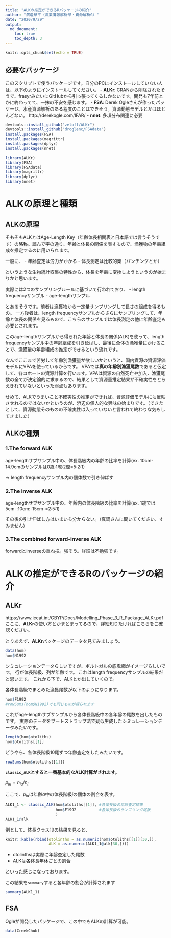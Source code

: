 ```yaml
---
title: "ALKの推定ができるRパッケージの紹介"
author: "濵邉昂平（漁業情報解析部・資源解析G）"
date: "2020/9/29"
output: 
  md_document:
    toc: true
    toc_depth: 3
---
```


```r
knitr::opts_chunk$set(echo = TRUE)
```

## 必要なパッケージ

このスクリプトで使うパッケージです。自分のPCにインストールしていない人は、以下のようにインストールしてください。
- **ALKr**: CRANから削除されたそうで、frasyrみたいにGitHubから引っ張ってくるしかないです。開発も7年前とかに終わってて、一抹の不安を感じます。
- **FSA**: Derek Ogleさんが作ったパッケージ。水産資源解析のある程度のことはできそう。資源動態モデルとかはほとんどない。 http://derekogle.com/IFAR/
- **nnet**: 多項分布関連に必要

```r
devtools::install_github("zeloff/ALKr")
devtools::install_github("droglenc/FSAdata")
install.packages(FSA)
install.packages(magrittr)
install.packages(dplyr)
install.packages(nnet)
```

```r
library(ALKr)
library(FSA)
library(FSAdata)
library(magrittr)
library(dplyr)
library(nnet)
```

# ALKの原理と種類

## ALKの原理
そもそもALKとはAge-Length Key（年齢体長相関表と日本語では言うそうです）の略称。読んで字の通り、年齢と体長の関係を表すもので、漁獲物の年齢組成を推定するのに用いられます。

一般に、
- 年齢査定は労力がかかる
- 体長測定は比較的楽（パンチングとか）

というような生物統計収集の特性から、体長を年齢に変換しようというのが始まりかと思います。


実際には2つのサンプリングルールに基づいて行われており、
- length frequencyサンプル
- age-lengthサンプル

とあるそうです。前者は漁獲物から一定量サンプリングして長さの組成を得るもの。
一方後者は、length frequencyサンプルからさらにサンプリングして、年齢と体長の関係を見るもので、こちらのサンプルでは体長測定の他に年齢査定も必要とされます。

このage-lengthサンプルから得られた年齢と体長の関係(ALK)を使って、length frequencyサンプル中の年齢組成を引き延ばし、最後に全体の漁獲量にかけることで、漁獲量の年齢組成の推定ができるという流れです。


なんでここまで苦労して年齢別漁獲量が欲しいかというと、国内資源の資源評価モデルにVPAを使っているからです。
VPAでは**真の年齢別漁獲尾数**であると仮定して、各コホートの資源計算を行います。VPAは資源の自然死亡や加入、漁獲尾数の全てが決定論的に求まるので、結果として資源量推定結果が不確実性をとらえきれていないといった弱点もあります。

せめて、ALKでうまいこと不確実性の推定ができれば、資源評価モデルにも反映させれるのではないかというのが、浜辺の個人的な興味の始まりです。（できたとして、資源動態そのものの不確実性は入っていないと言われて終わりな気もしてきました）

## ALKの種類

### 1.The forward ALK
age-lengthサブサンプル中の、体長階級内の年齢の比率を計算(ex. 10cm-14.9cmのサンプルは0歳:1際:2際=5:2:1)

=> length frequencyサンプル内の個体数で引き伸ばす

### 2.The inverse ALK
age-lengthサブサンプル中の、年齢内の体長階級の比率を計算(ex. 1歳では5cm-:10cm:-15cm-=2:5:1)

その後の引き伸ばし方はいまいち分からない。（真鍋さんに聞いてください、すみません）

### 3.The combined forward-inverse ALK
forwardとinverseの重ね技。強そう。詳細は不勉強です。


# ALKの推定ができるRのパッケージの紹介
## **ALKr**

https://www.iccat.int/GBYP/Docs/Modelling_Phase_3_R_Package_ALKr.pdf
ここに、**ALKr**の使い方とかまとまってるので、詳細知りたければこちらをご確認ください。

とりあえず、**ALKr**パッケージのデータを見てみましょう。


```r
data(hom)
hom$N1992
```

シミュレーションデータらしいですが、ポルトガルの底曳網がイメージらしいです。
行が体長階級、列が年齢です。
これはlength frequencyサンプルの結果だと思います。
これから下で、ALKとか出していくので。

各体長階級でまとめた漁獲尾数が以下のようになります。

```r
hom$F1992
#rowSums(hom$N1992)でも同じものが得られます
```

これがage-lengthサブサンプルから各体長階級中の各年齢の尾数を出したものです。
実際のデータをブートストラップ法で疑似生成したシミュレーションデータみたいです。

```r
length(hom$otoliths)
hom$otoliths[[1]]
```


どうやら、各体長階級10尾ずつ年齢査定をしたみたいです。

```r
rowSums(hom$otoliths[[1]])
```


**`classic_ALK`とすると一番基本的なALK計算がされます。**

$p_{ia}=n_{ia}/n_{i.}$

ここで、$p_{ia}$は年齢$a$中の体長階級$i$の個体の割合を表す。

```r

ALK1_1 <- classic_ALK(hom$otoliths[[1]], #各体長級の年齢査定結果 
                      hom$F1992          #各体長級のサンプリング尾数
                      )
ALK1_1@alk

```

例として、体長クラス19の結果を見ると、

```r
knitr::kable(rbind(otolinths = as.numeric(hom$otoliths[[1]][30,]),
                   ALK = as.numeric(ALK1_1@alk[30,])))
```

- otolinthsは実際に年齢査定した尾数
- ALKは各体長年休ごとの割合

といった感じになっております。

この結果を`summary`すると各年齢の割合が計算されます

```r
summary(ALK1_1)
```


## **FSA**
Ogleが開発したパッケージで、この中でもALKの計算が可能。

```r
data(CreekChub)

```




